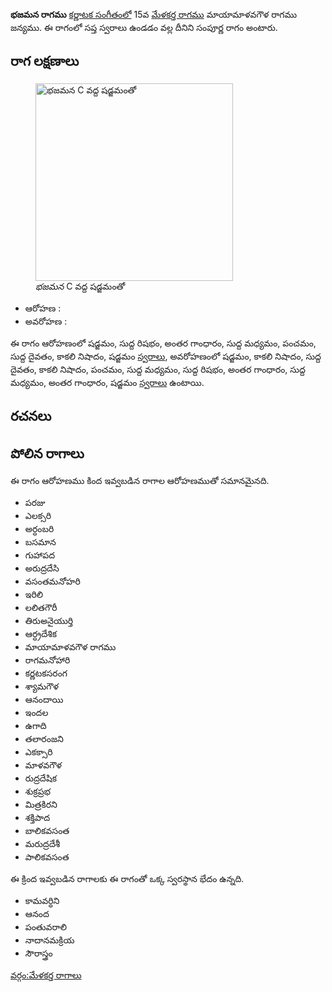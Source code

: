 {{Infobox ragam
	| name          	= భజమన
	| synonym	    	= 
	| mela          	= 
	| chakra        	= 
	| janaka        	= 
	| type          	= సంపూర్ణ
	| arohanam      	= {{svaraC|S|R1|G3|M1|P|D1|N3|S'}} 
	| avarohanam    	= {{svaraC|S'|N3|D1|N3|P|M1|R1|G3|M1|G3|S}}
	| jeeva         	=
	| chhaya        	=
	| nyasa         	=
	| vishesha      	= 
	| equivalent  		= 
}}
{{కర్ణాటక సంగీత రాగాలు}}
'''భజమన రాగము''' [[కర్ణాటక సంగీతం]]లో 15వ [[మేళకర్త రాగము]] మాయామాళవగౌళ రాగము జన్యము.  ఈ రాగంలో సప్త స్వరాలు ఉండడం వల్ల దీనిని సంపూర్ణ రాగం అంటారు.


==రాగ లక్షణాలు==
[[Image:bhajamana_kb2wiki.png|thumb|right|316px|''భజమన'' C వద్ద షడ్జమంతో]]

* ఆరోహణ : {{svaraC|S|R1|G3|M1|P|D1|N3|S'}} 
* అవరోహణ : {{svaraC|S'|N3|D1|N3|P|M1|R1|G3|M1|G3|S}}

ఈ రాగం ఆరోహణంలో షడ్జమం, సుద్ద  రిషభం, అంతర గాంధారం, సుద్ద మధ్యమం, పంచమం, సుద్ద దైవతం, కాకలి  నిషాదం, షడ్జమం [[స్వరాలు]], అవరోహణంలో షడ్జమం, కాకలి  నిషాదం, సుద్ద దైవతం, కాకలి  నిషాదం, పంచమం, సుద్ద మధ్యమం, సుద్ద  రిషభం, అంతర గాంధారం, సుద్ద మధ్యమం, అంతర గాంధారం, షడ్జమం [[స్వరాలు]] ఉంటాయి.

==రచనలు==



==పోలిన రాగాలు==
ఈ రాగం ఆరోహణము కింద ఇవ్వబడిన రాగాల ఆరోహణముతో సమానమైనది.
* పరజు
* ఎలక్సరి
* అర్ధంబరి
* బసమాన
* గుహాపద
* అరుద్రదేసి
* వసంతమనోహరి
* ఇరిలి
* లలితగౌరీ
* తిరుఅనైయుర్తి
* ఆర్ధ్రదేశిక
* మాయామాళవగౌళ రాగము
* రాగమనోహారి
* కర్ణటకసరంగ
* శ్యామగౌళ
* ఆనందాయి
* ఇందల
* ఉగాది
* తలారంజని
* ఎకక్సారి
*  మాళవగౌళ
* రుద్రదేషిక
*  శుక్రప్రభ
* మిత్రకిరని
* శక్తిపాద
*  బాలికవసంత
* మరుద్రదేశీ
* పాలికవసంత

ఈ క్రింద ఇవ్వబడిన రాగాలకు ఈ రాగంతో ఒక్క స్వరస్థాన భేదం ఉన్నది.
* కామవర్ధిని
* ఆనంద
* పంతువరాలి
* నాదానమక్రియ
* సౌరాస్త్రం



[[వర్గం:మేళకర్త రాగాలు]]